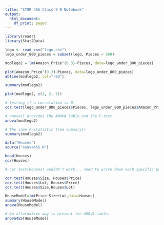 ```yaml
---
title: "STOR 455 Class 9 R Notebook"
output:
  html_document:
    df_print: paged
---
```



```r
library(readr)
library(Stat2Data)

lego <- read_csv("lego.csv")
lego_under_800_pieces = subset(lego, Pieces < 800)
```


```r
modlego2 = lm(Amazon_Price^(0.3)~Pieces, data=lego_under_800_pieces)

plot(Amazon_Price^(0.3)~Pieces, data=lego_under_800_pieces)
abline(modlego2, col="red")

summary(modlego2)

plot(modlego2, c(1, 2, 5))
```


```r
# testing if a correlation is 0.
cor.test(lego_under_800_pieces$Pieces, lego_under_800_pieces$Amazon_Price^(0.3))
```


```r
# anova() provides the ANOVA table and the F-test.
anova(modlego2)
```


```r
# The same F-statistic from summary()
summary(modlego2)
```


```r
data("Houses")
source("anova455.R")

head(Houses)
cor(Houses)
```


```r
# cor.test(Houses) wouldn't work... need to write down each specific pair.

cor.test(Houses$Size, Houses$Price)
cor.test(Houses$Lot, Houses$Price)
cor.test(Houses$Size,Houses$Lot)
```


```r
HouseModel=lm(Price~Size+Lot,data=Houses)
summary(HouseModel)
anova(HouseModel)
```


```r
# An alternative way to present the ANOVA table.
anova455(HouseModel)
```